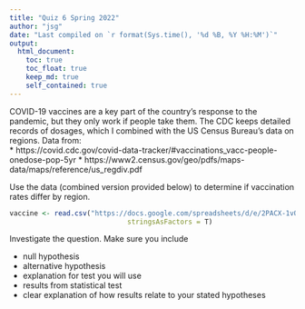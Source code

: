 ```yaml
---
title: "Quiz 6 Spring 2022"
author: "jsg"
date: "Last compiled on `r format(Sys.time(), '%d %B, %Y %H:%M')`"
output:
  html_document:
    toc: true
    toc_float: true
    keep_md: true
    self_contained: true
---
```


COVID-19 vaccines are a key part of the country's response to the pandemic, but 
they only work if people take them. The CDC keeps detailed records of dosages, 
which I combined with the US Census Bureau's data on regions. Data from:  
* https://covid.cdc.gov/covid-data-tracker/#vaccinations_vacc-people-onedose-pop-5yr
* https://www2.census.gov/geo/pdfs/maps-data/maps/reference/us_regdiv.pdf

Use the data (combined version provided below) to determine if vaccination rates 
differ by region.

```r
vaccine <- read.csv("https://docs.google.com/spreadsheets/d/e/2PACX-1vQsI2fpJSpI4pEgvUba3xfafpubrdWj3BaoCigWr4K0eUOGdwWgPygu2-Y6kwqZ-Abi92t4xFDsjbIY/pub?gid=200028780&single=true&output=csv",
                             stringsAsFactors = T)
```
Investigate the question. Make sure you include

* null hypothesis
* alternative hypothesis
* explanation for test you will use 
* results from statistical test
* clear explanation of how results relate to your stated hypotheses
